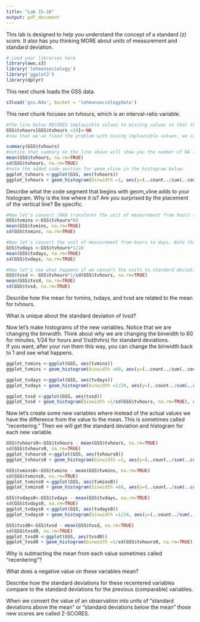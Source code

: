 ```yaml
---
title: "Lab 15-16"
output: pdf_document
---
```


This lab is designed to help you understand the concept of a standard (z) score. It also has you thinking MORE about units of measurement and standard deviation.
 
```r
# Load your libraries here
library(aws.s3)
library('lehmansociology')
library('ggplot2')
library(dplyr)

```

This next chunk loads the GSS data.

````r
s3load('gss.Rda', bucket = 'lehmansociologydata')
````


This next chunk focuses on tvhours, which is an interval-ratio variable.
```r
#the line below RECODES implausible values to missing values so that they are ignored (note that this is hours per day so it cannot be greater than 24)
GSS$tvhours[GSS$tvhours >24]<-NA
#now that we've fixed the problem with having implausible values, we can look at average hours per day spent watching TV.

summary(GSS$tvhours)
#notice that summary on the line above will show you the number of NA (i.e., missing) values. However, recall from the swirl lesson called "Working with Variables" that if you have missing values R will give you a value of NA when you ask for specific statistics, such as the mean and sd. Therefore, the two lines of code below add na.rm=TRUE which tells R that those are missing values that should be ignored to compute the mean and sd. 
mean(GSS$tvhours, na.rm=TRUE)
sd(GSS$tvhours, na.rm=TRUE)
#note the added code section for geom_vline in the histogram below. 
ggplot_tvhours <-ggplot(GSS, aes(tvhours))
ggplot_tvhours + geom_histogram(binwidth =1, aes(y=(..count../sum(..count..))*100)) + ggtitle("")+   labs(y="Percent",     x="") + geom_vline(xintercept=mean(GSS$tvhours, na.rm=TRUE),  color="blue", linetype="dashed", size=1) 

```
Describe what the code segment that begins with geom_vline adds to your histogram. Why is the line where it is? Are you surprised by the placement of the vertical line? Be specific.


```r
#Now let's convert (AKA transform) the unit of measurement from hours to minutes and create a new variable that measures the number of minutes spent watching tv per day.
GSS$tvmins <-GSS$tvhours*60
mean(GSS$tvmins, na.rm=TRUE)
sd(GSS$tvmins, na.rm=TRUE)

#Now let's convert the unit of measurement from hours to days. Note that multiplying by 1/24 is the same as dividing by 24 since there are 24 hours in a day.
GSS$tvdays <-GSS$tvhours*1/24
mean(GSS$tvdays, na.rm=TRUE)
sd(GSS$tvdays, na.rm=TRUE)

#Now let's see what happens if we convert the units to standard deviations. 
GSS$tvsd <- GSS$tvhours*1/sd(GSS$tvhours, na.rm=TRUE)
mean(GSS$tvsd, na.rm=TRUE)
sd(GSS$tvsd, na.rm=TRUE)

```
Describe how the mean for tvmins, tvdays, and tvsd are related to the mean for tvhours.


What is unique about the standard deviation of tvsd?



Now let's make histograms of the new variables. Notice that we are changing the binwidth. 
Think about why we are changing the binwidth to 60 for minutes, 1/24 for hours and 1/sd(tvhrs) for standard deviations.  
If you want, after your run them this way, you can change the binwidth back to 1 and see what happens.  
```r
ggplot_tvmins <-ggplot(GSS, aes(tvmins))
ggplot_tvmins + geom_histogram(binwidth =60, aes(y=(..count../sum(..count..))*100)) + ggtitle("")+   labs(y="Percent",     x="") + geom_vline(xintercept=mean(GSS$tvmins, na.rm=TRUE),  color="green", linetype="dashed", size=1) 

ggplot_tvdays <-ggplot(GSS, aes(tvdays))
ggplot_tvdays + geom_histogram(binwidth =1/24, aes(y=(..count../sum(..count..))*100)) + ggtitle("")+   labs(y="Percent",     x="") + geom_vline(xintercept=mean(GSS$tvdays, na.rm=TRUE),  color="orange", linetype="dashed", size=1) 

ggplot_tvsd <-ggplot(GSS, aes(tvsd))
ggplot_tvsd + geom_histogram(binwidth =1/sd(GSS$tvhours, na.rm=TRUE), aes(y=(..count../sum(..count..))*100)) + ggtitle("")+   labs(y="Percent",     x="") + geom_vline(xintercept=mean(GSS$tvsd, na.rm=TRUE),  color="purple", linetype="dashed", size=1) 
```

Now let's create some new variables where instead of the actual values we have the difference from the value to the mean. This is sometimes called "recentering." Then we will get the standard deviation and histogram for each new variable.
```r
GSS$tvhours0<-GSS$tvhours - mean(GSS$tvhours, na.rm=TRUE)
sd(GSS$tvhours0, na.rm=TRUE)
ggplot_tvhours0 <-ggplot(GSS, aes(tvhours0))
ggplot_tvhours0 + geom_histogram(binwidth =1, aes(y=(..count../sum(..count..))*100)) + ggtitle("")+   labs(y="Percent",     x="") + geom_vline(xintercept=mean(GSS$tvhours0, na.rm=TRUE),  color="blue", linetype="dashed", size=.5) 

GSS$tvmins0<-GSS$tvmins - mean(GSS$tvmins, na.rm=TRUE)
sd(GSS$tvmins0, na.rm=TRUE)
ggplot_tvmins0 <-ggplot(GSS, aes(tvmins0))
ggplot_tvmins0 + geom_histogram(binwidth =60, aes(y=(..count../sum(..count..))*100)) + ggtitle("")+   labs(y="Percent",     x="") + geom_vline(xintercept=mean(GSS$tvmins0, na.rm=TRUE),  color="green", linetype="dashed", size=.5) 

GSS$tvdays0<-GSS$tvdays - mean(GSS$tvdays, na.rm=TRUE)
sd(GSS$tvdays0, na.rm=TRUE)
ggplot_tvdays0 <-ggplot(GSS, aes(tvdays0))
ggplot_tvdays0 + geom_histogram(binwidth =1/24, aes(y=(..count../sum(..count..))*100)) + ggtitle("")+   labs(y="Percent",     x="") + geom_vline(xintercept=mean(GSS$tvdays0, na.rm=TRUE),  color="orange", linetype="dashed", size=.5) 

GSS$tvsd0<-GSS$tvsd - mean(GSS$tvsd, na.rm=TRUE)
sd(GSS$tvsd0, na.rm=TRUE)
ggplot_tvsd0 <-ggplot(GSS, aes(tvsd0))
ggplot_tvsd0 + geom_histogram(binwidth =1/sd(GSS$tvhours0, na.rm=TRUE), aes(y=(..count../sum(..count..))*100)) + ggtitle("")+   labs(y="Percent",     x="") + geom_vline(xintercept=mean(GSS$tvsd0, na.rm=TRUE),  color="purple", linetype="dashed", size=.5) 
```
Why is subtracting the mean from each value sometimes called "recentering"?  


What does a negative value on these variables mean?  


Describe how the standard deviations for these recentered variables compare to the standard deviations for the previous (comparable) variables.


When we convert the value of an observation into units of "standard deviations above the mean" or "standard deviations below the mean" those new scores are called Z-SCORES.

